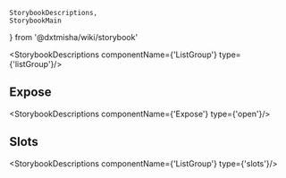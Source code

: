     StorybookDescriptions,
    StorybookMain
} from '@dxtmisha/wiki/storybook'


[//]: # (:documentation-import [!] System label / Системная метка)
[//]: # (:documentation-import [!] System label / Системная метка)

<Meta of={ListGroup}/>
<StorybookMain
    name={ListGroupWikiStorybook.getName()}
    description={ListGroupWikiStorybook.getDescription()}
    story={ListGroup.ListGroup}
/>

[//]: # (:documentation-body [!] System label / Системная метка)

<StorybookDescriptions componentName={'ListGroup'} type={'listGroup'}/>
    
[//]: # (:documentation-body [!] System label / Системная метка)

[//]: # (:documentation-events [!] System label / Системная метка)
[//]: # (:documentation-events [!] System label / Системная метка)

[//]: # (:documentation-expose [!] System label / Системная метка)
## Expose

<StorybookDescriptions componentName={'Expose'} type={'open'}/>
    
[//]: # (:documentation-expose [!] System label / Системная метка)

[//]: # (:documentation-slots [!] System label / Системная метка)
## Slots

<StorybookDescriptions componentName={'ListGroup'} type={'slots'}/>
    
[//]: # (:documentation-slots [!] System label / Системная метка)
